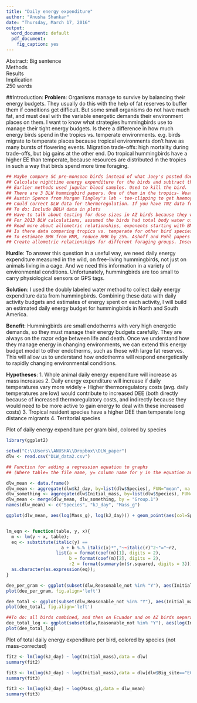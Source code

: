 ```yaml
---
title: "Daily energy expenditure"
author: "Anusha Shankar"
date: "Thursday, March 17, 2016"
output:
  word_document: default
  pdf_document:
    fig_caption: yes
---
```

Abstract:
Big sentence  
Methods  
Results  
Implication  
250 words

##Introduction:
**Problem**: Organisms manage to survive by balancing their energy budgets. They usually do this with the help of fat reserves to buffer them if conditions get difficult. But some small organisms do not have much fat, and must deal with the variable energetic demands their environment places on them. I want to know what strategies hummingbirds use to manage their tight energy budgets. Is there a difference in how much energy birds spend in the tropics vs. temperate environments. e.g. birds migrate to temperate places because tropical environments don't have as many bursts of flowering events. Migration trade-offs: high mortality during trade-offs, but big gains at the other end. Do tropical hummingbirds have a higher EE than temperate, because resources are distributed in the tropics in such a way that birds spend more time foraging. 

```r
## Maybe compare SC pre-monsoon birds instead of what Joey's posted does with HC pre-monsoon birds. Because temperatures were similar for SC and Maqui/SL. HC was colder.
## Calculate nighttime energy expenditure for the birds and subtract that from total DEE, what is daytime energy expenditure? What is hourly daytime energy expenditure?
## Earlier methods used jugular blood samples. Used to kill the bird.
## There are 3 DLW hummingbird papers. One of them in the tropics- Weathers and Stiles. Don's done the other two. Harry Teebo, captive DLW. 
## Austin Spence from Morgan Tingley's lab - toe-clipping to get haemoglobin. Same guy who learned respirometry from Don.
## Could correct DLW data for thermoregulation. If you have TNZ data for the birds.
## To do: Include BBLH data in plots
## Have to talk about testing for dose sizes in AZ birds because they were fed and not injected.
## For 2013 DLW calculations, assumed the birds had total body water of 0.7 (i.e. 70% proportion of water to body mass). Speakman said this was okay.
## Read more about allometric relationships, exponents starting with BMR. Need to be able to explain why the slope is 1. Birds overall, FMR to mass slope is 0.68.
## Is there data comparing tropics vs. temperate for other bird species that I could analyze?
## To estimate BMR from RMR, reduce RMR by 25%. Ashoff and Pohl papers compare BMR and RMR
## Create allometric relationships for different foraging groups. Insectivores vs. granivores vs. nectarivores
```

**Hurdle**: To answer this question in a useful way, we need daily energy expenditure measured in the wild, on free-living hummingbirds, not just on animals living in a cage. And we need this information in a variety of environmental conditions. Unfortunately, hummingbirds are too small to carry physiological sensors or GPS tags.

**Solution**: I used the doubly labeled water method to collect daily energy expenditure data from hummingbirds. Combining these data with daily activity budgets and estimates of energy spent on each activity, I will build an estimated daily energy budget for hummingbirds in North and South America.

**Benefit**: Hummingbirds are small endotherms with very high energetic demands, so they must manage their energy budgets carefully. They are always on the razor edge between life and death. Once we understand how they manage energy in changing environments, we can extend this energy budget model to other endotherms, such as those with large fat reserves. This will allow us to understand how endotherms will respond energetically to rapidly changing environmental conditions.

**Hypotheses**:
1. Whole animal daily energy expenditure will increase as mass increases
2. Daily energy expenditure will increase if daily temperatures vary more widely
 + Higher thermoregulatory costs (avg. daily temperatures are low) would contribute to increased DEE (both directly because of increased thermoregulatory costs, and indirectly because they would need to be more active to gain energy to deal with these increased costs)
3. Tropical resident species have a higher DEE than temperate long distance migrants
4. Territorial species 

Plot of daily energy expenditure per gram bird, colored by species
```r
library(ggplot2)

setwd("C:\\Users\\ANUSHA\\Dropbox\\DLW_paper")
dlw <- read.csv("DLW_data2.csv")

## Function for adding a regression equation to graphs
## (Where table= the file name, y= column name for y in the equation and x= column name for x)

dlw_mean <- data.frame()
dlw_mean <- aggregate(dlw$kJ_day, by=list(dlw$Species), FUN="mean", na.omit=T)
dlw_something <- aggregate(dlw$Initial_mass, by=list(dlw$Species), FUN="mean", na.omit=T)
dlw_mean <- merge(dlw_mean, dlw_something, by = "Group.1")
names(dlw_mean) <- c("Species", "kJ_day", "Mass_g")

ggplot(dlw_mean, aes(log(Mass_g), log(kJ_day))) + geom_point(aes(col=Species), size=4) + theme_bw() + geom_smooth(method=lm)


lm_eqn <- function(table, y, x){
  m <- lm(y ~ x, table);
  eq <- substitute(italic(y) == 
                     a + b %.% italic(x)*","~~italic(r)^2~"="~r2, 
                   list(a = format(coef(m)[1], digits = 2), 
                        b = format(coef(m)[2], digits = 2), 
                        r2 = format(summary(m)$r.squared, digits = 3)))
  as.character(as.expression(eq));                 
}

dee_per_gram <- ggplot(subset(dlw,Reasonable_not %in% "Y"), aes(Initial_mass, kJ_dayg)) + geom_point(aes(col=Species), size=2, shape=16) + theme_bw() + scale_color_brewer(palette="Dark2") + ylab("kJ per day*g") + xlab("Initial mass (g)")
plot(dee_per_gram, fig.align='left')

dee_total <- ggplot(subset(dlw,Reasonable_not %in% "Y"), aes(Initial_mass, kJ_day)) + geom_point(aes(col=Species), size=2, shape=16) + theme_bw() + scale_color_brewer(palette="Dark2") + ylab("kJ per day") + xlab("Initial mass (g)")
plot(dee_total, fig.align='left')

##To do: all birds combined, and then on Ecuador and on AZ birds separately
dee_total_log <- ggplot(subset(dlw,Reasonable_not %in% "Y"), aes(log(Initial_mass), log(kJ_day))) + geom_point(aes(color=Species), size=2) + theme_bw() + xlab("Log(Initial mass (g))") + scale_color_brewer(palette="Paired") + ylab("Log(kJ per day)")  + geom_smooth(method=lm) #+ geom_text(x = 1.2, y = 5, label = lm_eqn(dlw, log(dlw$kJ_day), log(dlw$Initial_mass)), size=4) geom_text() + facet_grid(~Big_site)  
plot(dee_total_log)
```

Plot of total daily energy expenditure per bird, colored by species (not mass-corrected)
```r
fit2 <- lm(log(kJ_day) ~ log(Initial_mass),data = dlw)
summary(fit2)

fit3 <- lm(log(kJ_day) ~ log(Initial_mass),data = dlw[dlw$Big_site=="EC",])
summary(fit3)

fit3 <- lm(log(kJ_day) ~ log(Mass_g),data = dlw_mean)
summary(fit3)
```